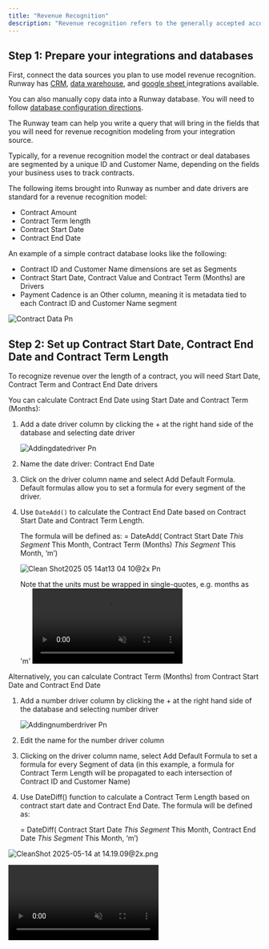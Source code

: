 ```yaml
---
title: "Revenue Recognition"
description: "Revenue recognition refers to the generally accepted accounting principles (GAAP) that determine when and how revenue gets recognized in financial statements.  The accounting principles require that businesses recognize revenue when it’s earned (accrual accounting) rather than when payment is received (cash accounting).  Correctly applying the rules for revenue recognition is crucial for accurately interpreting and forecasting revenue.your new file. This article explains how to build a revenue recognition model in Runway for recurring contracts. Runway is designed to support flexible, customizable modeling — if you don’t see your exact business or contract type in our docs, our team can help. "
---
```


## Step 1: Prepare your integrations and databases

First, connect the data sources you plan to use model revenue recognition. Runway has [CRM](https://docs.runway.com/integrations/revenue/hubspot), [data warehouse](https://docs.runway.com/integrations/data-storage/data-warehouses#data-warehouses), and [google sheet ](https://docs.runway.com/integrations/data-storage/google-sheets)integrations available.

You can also manually copy data into a Runway database. You will need to follow [database configuration directions](https://docs.runway.com/concepts/databases/databases-basics#configuring-a-database).

The Runway team can help you write a query that will bring in the fields that you will need for revenue recognition modeling from your integration source.

Typically, for a revenue recognition model the contract or deal databases are segmented by a unique ID and Customer Name, depending on the fields your business uses to track contracts.

The following items brought into Runway as number and date drivers are standard for a revenue recognition model:

- Contract Amount
- Contract Term length
- Contract Start Date
- Contract End Date

An example of a simple contract database looks like the following:

- Contract ID and Customer Name dimensions are set as Segments
- Contract Start Date, Contract Value and Contract Term (Months) are Drivers
- Payment Cadence is an Other column, meaning it is metadata tied to each Contract ID and Customer Name segment

![Contract Data Pn](/CleanShot2025-05-14at12.28.47@2x.png)

## **Step 2: Set up Contract Start Date, Contract End Date and Contract Term Length**

To recognize revenue over the length of a contract, you will need Start Date, Contract Term and Contract End Date drivers

You can calculate Contract End Date using Start Date and Contract Term (Months):

1. Add a date driver column by clicking the \+ at the right hand side of the database and selecting date driver

   ![Addingdatedriver Pn](/CleanShot2025-05-14at12.53.55@2x.png)
2. Name the date driver: Contract End Date
3. Click on the driver column name and select Add Default Formula. Default formulas allow you to set a formula for every segment of the driver.
4. Use `DateAdd()` to calculate the Contract End Date based on Contract Start Date and Contract Term Length.

   The formula will be defined as: = DateAdd( Contract Start Date _This Segment_ This Month, Contract Term (Months) _This Segment_ This Month, ‘m’)

   ![Clean Shot2025 05 14at13 04 10@2x Pn](/images/CleanShot2025-05-14at13.04.10@2x.png)

   <Note>
     Note that the units must be wrapped in single-quotes, e.g. months as 'm'
   </Note>
   <video muted autoplay="true" loop controls playsinline="true" class="doc-video" src="https://documentation.runwaydev.com/videos/Date-Add-Demo.mp4" />

Alternatively, you can calculate Contract Term (Months) from Contract Start Date and Contract End Date

1. Add a number driver column by clicking the \+ at the right hand side of the database and selecting number driver

   ![Addingnumberdriver Pn](/CleanShot2025-05-14at13.41.32@2x.png)
2. Edit the name for the number driver column
3. Clicking on the driver column name, select Add Default Formula to set a formula for every Segment of data (in this example, a formula for Contract Term Length will be propagated to each intersection of Contract ID and Customer Name)
4. Use DateDiff() function to calculate a Contract Term Length based on contract start date and Contract End Date. The formula will be defined as:

   = DateDiff( Contract Start Date _This Segment_ This Month, Contract End Date _This Segment_ This Month, ‘m’)

![CleanShot 2025-05-14 at 14.19.09@2x.png](/images/CleanShot2025-05-14at14.19.09@2x.png)

<video muted autoplay="true" loop controls playsinline="true" class="doc-video" src="https://documentation.runwaydev.com/videos/Date-diff-demo.mp4" />

## Step 3: Build logic to recognize revenue over length of contract

Here’s how to create a formula that will spread your revenue over the period that services get delivered.

1. Add a number driver column to the database by clicking the \+ to the right of the last database column

![Addingnumberdriver Pn](/CleanShot2025-05-14at13.41.32@2x.png)

2. Name this driver Monthly Recognized Revenue
3. Click into the driver name and select Edit default formula to open the default formula editor for the driver column
4. Begin typing Contract Value to surface the Contract Value driver
   - You will see two options to reference the Contract Value driver
     - A database column reference option with the naming convention Database Name.Driver Column. This option gives you the affordance to apply date filters and filters for dimensions you have not set as database Segments. You want to choose this option since we need date filters for revenue recognition calculations
     - Direct Driver reference option, listed as Contract Value _This Segment._ This option offers cleaner name format and the ability to filter based on database Segments


5. Click the driver pill to open the formula editor options
6. Click \+ Add Rule to add filters to the formula. These will time-bound how contract value hits your model.
   1. Set Contract Start Date.Month is on or before This month
   2. Set Contract End Date.Month is after This month
   3. `Segment is This Segment` will ensure this logic gets applied across all segments of the driver, which in this example, means across all slices of Contract ID x Customer Name. You can review how to create dynamic formulas using _This Segment_ [here](https://docs.runway.com/concepts/databases/formulas-in-databases#example%3A-dynamic-default-formula-using-this-segment)